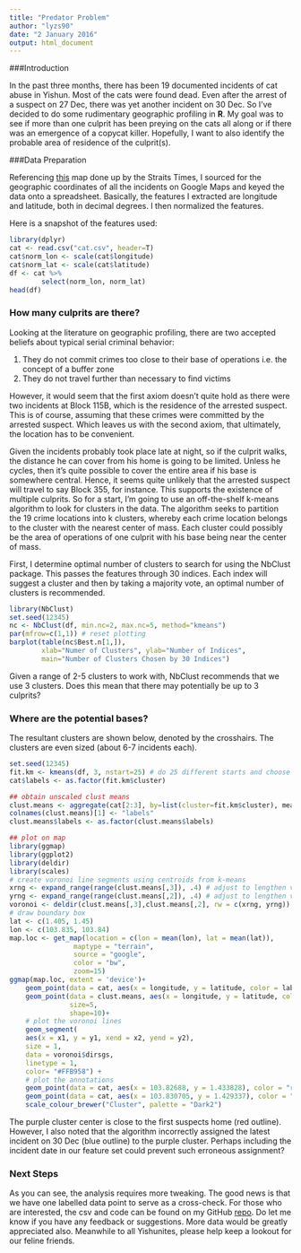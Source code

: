 ```yaml
---
title: "Predator Problem"
author: "lyzs90"
date: "2 January 2016"
output: html_document
---
```


###Introduction

In the past three months, there has been 19 documented incidents of cat abuse in Yishun. Most of the cats were found dead. Even after the arrest of a suspect on 27 Dec, there was yet another incident on 30 Dec. So I've decided to do some rudimentary geographic profiling in **R**. My goal was to see if more than one culprit has been preying on the cats all along or if there was an emergence of a copycat killer. Hopefully, I want to also identify the probable area of residence of the culprit(s). 

###Data Preparation

Referencing [this](http://news.asiaone.com/sites/default/files/cat5.jpg) map done up by the Straits Times, I sourced for the geographic coordinates of all the incidents on Google Maps and keyed the data onto a spreadsheet. Basically, the features I extracted are longitude and latitude, both in decimal degrees. I then normalized the features.

Here is a snapshot of the features used:

```r
library(dplyr)
cat <- read.csv("cat.csv", header=T)
cat$norm_lon <- scale(cat$longitude)
cat$norm_lat <- scale(cat$latitude)
df <- cat %>%
        select(norm_lon, norm_lat)
head(df)
```

### How many culprits are there?

Looking at the literature on geographic profiling, there are two accepted beliefs about typical serial criminal behavior:

1. They do not commit crimes too close to their base of operations i.e. the concept of a buffer zone
2. They do not travel further than necessary to find victims

However, it would seem that the first axiom doesn't quite hold as there were two incidents at Block 115B, which is the residence of the arrested suspect. This is of course, assuming that these crimes were committed by the arrested suspect. Which leaves us with the second axiom, that ultimately, the location has to be convenient.

Given the incidents probably took place late at night, so if the culprit walks, the distance he can cover from his home is going to be limited. Unless he cycles, then it's quite possible to cover the entire area if his base is somewhere central. Hence, it seems quite unlikely that the arrested suspect will travel to say Block 355, for instance. This supports the existence of multiple culprits. So for a start, I'm going to use an off-the-shelf k-means algorithm to look for clusters in the data. The algorithm seeks to partition the 19 crime locations into k clusters, whereby each crime location belongs to the cluster with the nearest center of mass. Each cluster could possibly be the area of operations of one culprit with his base being near the center of mass.

First, I determine optimal number of clusters to search for using the NbClust package. This passes the features through 30 indices. Each index will suggest a cluster and then by taking a majority vote, an optimal number of clusters is recommended. 

```r
library(NbClust)
set.seed(12345)
nc <- NbClust(df, min.nc=2, max.nc=5, method="kmeans")
par(mfrow=c(1,1)) # reset plotting
barplot(table(nc$Best.n[1,]),
        xlab="Numer of Clusters", ylab="Number of Indices",
        main="Number of Clusters Chosen by 30 Indices")
```

Given a range of 2-5 clusters to work with, NbClust recommends that we use 3 clusters. Does this mean that there may potentially be up to 3 culprits? 

### Where are the potential bases?

The resultant clusters are shown below, denoted by the crosshairs. The clusters are even sized (about 6-7 incidents each).

```r
set.seed(12345)
fit.km <- kmeans(df, 3, nstart=25) # do 25 different starts and choose the best
cat$labels <- as.factor(fit.km$cluster)

## obtain unscaled clust means
clust.means <- aggregate(cat[2:3], by=list(cluster=fit.km$cluster), mean)
colnames(clust.means)[1] <- "labels"
clust.means$labels <- as.factor(clust.means$labels)

## plot on map
library(ggmap)
library(ggplot2)
library(deldir)
library(scales)
# create voronoi line segments using centroids from k-means
xrng <- expand_range(range(clust.means[,3]), .4) # adjust to lengthen voronoi lines
yrng <- expand_range(range(clust.means[,2]), .4) # adjust to lengthen voronoi lines
voronoi <- deldir(clust.means[,3],clust.means[,2], rw = c(xrng, yrng))
# draw boundary box
lat <- c(1.405, 1.45)                
lon <- c(103.835, 103.84)
map.loc <- get_map(location = c(lon = mean(lon), lat = mean(lat)),
                maptype = "terrain",
                source = "google",
                color = "bw",
                zoom=15)
ggmap(map.loc, extent = 'device')+
    geom_point(data = cat, aes(x = longitude, y = latitude, color = labels), size=4)+
    geom_point(data = clust.means, aes(x = longitude, y = latitude, color=labels),
               size=5,
               shape=10)+
    # plot the voronoi lines
    geom_segment(
    aes(x = x1, y = y1, xend = x2, yend = y2),
    size = 1,
    data = voronoi$dirsgs,
    linetype = 1,
    color= "#FFB958") +
    # plot the annotations
    geom_point(data = cat, aes(x = 103.82688, y = 1.433828), color = "red", size=6, shape="O")+
    geom_point(data = cat, aes(x = 103.830705, y = 1.429337), color = "blue", size=6, shape="O")+
    scale_colour_brewer("Cluster", palette = "Dark2")
```

The purple cluster center is close to the first suspects home (red outline). However, I also noted that the algorithm incorrectly assigned the latest incident on 30 Dec (blue outline) to the purple cluster. Perhaps including the incident date in our feature set could prevent such erroneous assignment?

### Next Steps

As you can see, the analysis requires more tweaking. The good news is that we have one labelled data point to serve as a cross-check. For those who are interested, the csv and code can be found on my GitHub [repo](https://github.com/lyzs90/PredatorProblem). Do let me know if you have any feedback or suggestions. More data would be greatly appreciated also. Meanwhile to all Yishunites, please help keep a lookout for our feline friends.